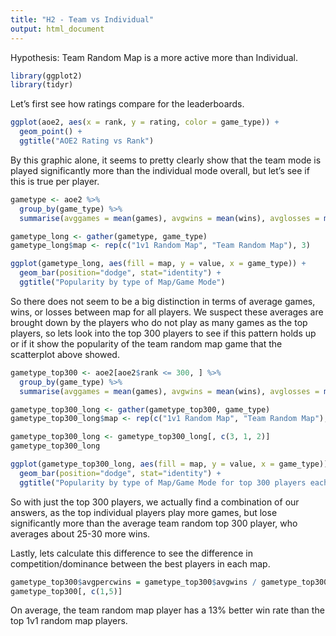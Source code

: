 ```yaml
---
title: "H2 - Team vs Individual"
output: html_document
---
```


Hypothesis: Team Random Map is a more active more than Individual. 

```r
library(ggplot2)
library(tidyr)
```

Let's first see how ratings compare for the leaderboards.

```r
ggplot(aoe2, aes(x = rank, y = rating, color = game_type)) + 
  geom_point() + 
  ggtitle("AOE2 Rating vs Rank")
```

By this graphic alone, it seems to pretty clearly show that the team mode is played significantly more than the individual mode overall, but let's see if this is true per player.


```r
gametype <- aoe2 %>%
  group_by(game_type) %>%
  summarise(avggames = mean(games), avgwins = mean(wins), avglosses = mean(losses))

gametype_long <- gather(gametype, game_type)
gametype_long$map <- rep(c("1v1 Random Map", "Team Random Map"), 3)

ggplot(gametype_long, aes(fill = map, y = value, x = game_type)) + 
  geom_bar(position="dodge", stat="identity") + 
  ggtitle("Popularity by type of Map/Game Mode")
```

So there does not seem to be a big distinction in terms of average games, wins, or losses between map for all players. We suspect these averages are brought down by the players who do not play as many games as the top players, so lets look into the top 300 players to see if this pattern holds up or if it show the popularity of the team random map game that the scatterplot above showed.


```r
gametype_top300 <- aoe2[aoe2$rank <= 300, ] %>%
  group_by(game_type) %>%
  summarise(avggames = mean(games), avgwins = mean(wins), avglosses = mean(losses))

gametype_top300_long <- gather(gametype_top300, game_type)
gametype_top300_long$map <- rep(c("1v1 Random Map", "Team Random Map"), 3)

gametype_top300_long <- gametype_top300_long[, c(3, 1, 2)]
gametype_top300_long

ggplot(gametype_top300_long, aes(fill = map, y = value, x = game_type)) + 
  geom_bar(position="dodge", stat="identity") + 
  ggtitle("Popularity by type of Map/Game Mode for top 300 players each")

```

So with just the top 300 players, we actually find a combination of our answers, as the top individual players play more games, but lose significantly more than the average team random top 300 player, who averages about 25-30 more wins.

Lastly, lets calculate this difference to see the difference in competition/dominance between the best players in each map.

```r
gametype_top300$avgpercwins = gametype_top300$avgwins / gametype_top300$avggames
gametype_top300[, c(1,5)]
```

On average, the team random map player has a 13% better win rate than the top 1v1 random map players. 
